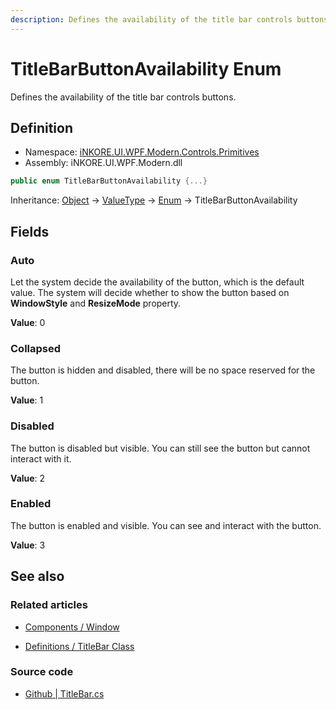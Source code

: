---
description: Defines the availability of the title bar controls buttons.
---

# TitleBarButtonAvailability Enum

Defines the availability of the title bar controls buttons.

## Definition

- Namespace: [iNKORE.UI.WPF.Modern.Controls.Primitives](.)
- Assembly: iNKORE.UI.WPF.Modern.dll

```csharp
public enum TitleBarButtonAvailability {...}
```

Inheritance: [Object](https://learn.microsoft.com/en-us/dotnet/api/system.object) → [ValueType](https://learn.microsoft.com/en-us/dotnet/api/system.valuetype) → [Enum](https://learn.microsoft.com/en-us/dotnet/api/system.enum) → TitleBarButtonAvailability

## Fields

### Auto

Let the system decide the availability of the button, which is the default value. The system will decide whether to show the button based on **WindowStyle** and **ResizeMode** property.

**Value**: 0

### Collapsed

The button is hidden and disabled, there will be no space reserved for the button.

**Value**: 1

### Disabled

The button is disabled but visible. You can still see the button but cannot interact with it.

**Value**: 2

### Enabled

The button is enabled and visible. You can see and interact with the button.

**Value**: 3

## See also

### Related articles

- [Components / Window](%BASE_NAME%/components/dialogs/window)

- [Definitions / TitleBar Class](%BASE_NAME%/definitions/controls/primitives/titlebar#closeminimizemaximize-buttonavailability)

### Source code

- [Github | TitleBar.cs](https://github.com/iNKORE-NET/UI.WPF.Modern/blob/main/source/iNKORE.UI.WPF.Modern/Controls/Primitives/TitleBar.cs)
